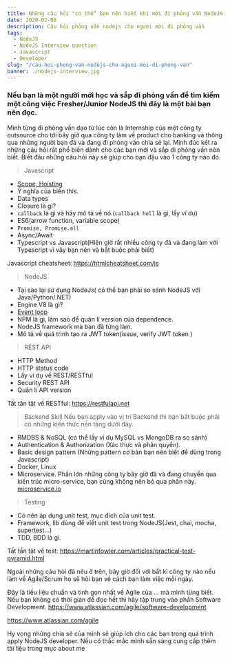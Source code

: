 ```yaml
---
title: Những câu hỏi "có thể" bạn nên biết khi mới đi phỏng vấn NodeJS
date: 2020-02-08
description: Câu hỏi phỏng vấn nodejs cho người mới đi phỏng vấn
tags:
  - NodeJS
  - NodeJS Interview question
  - Javascript
  - Developer
slug: "/cau-hoi-phong-van-nodejs-cho-nguoi-moi-di-phong-van"
banner: ./nodejs-interview.jpg
---
```


### Nếu bạn là một người mới học và sắp đi phỏng vấn để tìm kiếm một công việc Fresher/Junior NodeJS thì đây là một bài bạn nên đọc.

Mình từng đi phỏng vấn dạo từ lúc còn là Internship của một công ty outsource cho tới bây giờ qua công ty làm về product cho banking và thông qua những người bạn đã và đang đi phỏng vấn chia sẻ lại. Mình
đúc kết ra những câu hỏi rất phổ biến dành cho các bạn mới và sắp đi phỏng vấn nên biết. Biết đâu những câu hỏi này sẽ giúp cho bạn đậu vào 1 công ty nào đó.

> Javascript
- [Scope, Hoisting](https://www.digitalocean.com/community/tutorials/understanding-variables-scope-hoisting-in-javascript)
- Ý nghĩa của biến this.
- Data types
- Closure là gì?
- `callback` là gì và hãy mô tả về nó.(`callback hell` là gì, lấy ví dụ)
- ES6(arrow function, variable scope)
- `Promise, Promise.all`
- Async/Await
- Typescript vs Javascript(Hiện giờ rất nhiều công ty đã và đang làm với Typescript vì vậy bạn nên và bắt buộc phải biết)

Javascript cheatsheet: https://htmlcheatsheet.com/js

> NodeJS
- Tại sao lại sử dụng NodeJs( có thể bạn phải so sánh NodeJS với Java/Python/.NET)
- Engine V8 là gì?
- [Event loop](https://blog.insiderattack.net/event-loop-and-the-big-picture-nodejs-event-loop-part-1-1cb67a182810)
- NPM là gì, làm sao để quản lí version của dependence.
- NodeJS framework mà bạn đã từng làm.
- Mô tả về quá trình tạo ra JWT token(issue, verify JWT token )

> REST API
- HTTP Method
- HTTP status code
- Lấy ví dụ về REST/RESTful
- Security REST API
- Quản lí API version

Tất tần tật về RESTful: https://restfulapi.net 

> Backend Skill
Nếu bạn apply vào vị trí Backend thì bạn bắt buộc phải có những kiến thức nền tảng dưới đây.

 - RMDBS & NoSQL (có thể lấy ví dụ MySQL vs MongoDB ra so sánh)
 - Authentication & Authorization (Xác thực và phân quyền).
 - Basic design pattern (Những pattern cơ bản bạn nên biết để dùng trong Javascript)
 - Docker, Linux
 - Microservice. Phần lớn những công ty bây giờ đã và đang chuyển qua kiến trúc micro-service, bạn cũng không nên bỏ qua phần này. [microservice.io](https://microservices.io)


> Testing
- Có nên áp dụng unit test, mục đích của unit test.
- Framework, lib dùng để viết unit test trong NodeJS(Jest, chai, mocha, supertest...)
- TDD, BDD là gì.

Tất tần tật về test: https://martinfowler.com/articles/practical-test-pyramid.html

Ngoài những câu hỏi đã nêu ở trên, bây giờ đối với bất kì công ty nào nếu làm về Agile/Scrum họ sẽ hỏi bạn về cách bạn làm việc mỗi ngày.

Đây là tiều liệu chuẩn và tinh gọn nhất về Agile của ...  mà mình từng biết. Nếu bạn không có thời gian để đọc hết thì hãy tập trung vào phần Software Development. https://www.atlassian.com/agile/software-development

https://www.atlassian.com/agile

Hy vọng những chia sẻ của mình sẽ giúp ích cho các bạn trong quá trình apply NodeJS developer. Nếu có thắc mắc mình sẵn sàng cung cấp thêm tài liệu trong mục about me